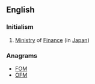 ==English==

===Initialism===
{{rfc-header|Initialism}}
{{head|en|initialism}}
# [[ministry|Ministry]] of [[finance|Finance]] (in [[Japan]])

===Anagrams===
* [[FOM#English|FOM]]
* [[OFM#English|OFM]]